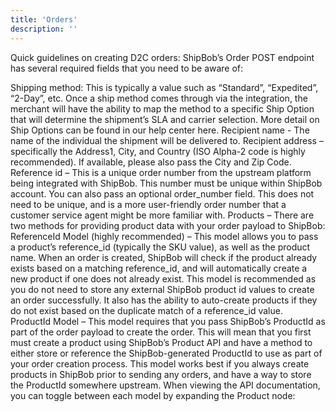 ```yaml
---
title: 'Orders'
description: ''
---
```


Quick guidelines on creating D2C orders:
ShipBob’s Order POST endpoint has several required fields that you need to be aware of:

Shipping method: This is typically a value such as “Standard”, “Expedited”, “2-Day”, etc. Once a ship method comes through via the integration, the merchant will have the ability to map the method to a specific Ship Option that will determine the shipment’s SLA and carrier selection. More detail on Ship Options can be found in our help center here.
Recipient name - The name of the individual the shipment will be delivered to.
Recipient address – specifically the Address1, City, and Country (ISO Alpha-2 code is highly recommended).
If available, please also pass the City and Zip Code.
Reference id – This is a unique order number from the upstream platform being integrated with ShipBob. This number must be unique within ShipBob account.
You can also pass an optional order_number field. This does not need to be unique, and is a more user-friendly order number that a customer service agent might be more familiar with.
Products – There are two methods for providing product data with your order payload to ShipBob:
ReferenceId Model (highly recommended) – This model allows you to pass a product’s reference_id (typically the SKU value), as well as the product name. When an order is created, ShipBob will check if the product already exists based on a matching reference_id, and will automatically create a new product if one does not already exist.
This model is recommended as you do not need to store any external ShipBob product id values to create an order successfully. It also has the ability to auto-create products if they do not exist based on the duplicate match of a reference_id value.
ProductId Model – This model requires that you pass ShipBob’s ProductId as part of the order payload to create the order. This will mean that you first must create a product using ShipBob’s Product API and have a method to either store or reference the ShipBob-generated ProductId to use as part of your order creation process.
This model works best if you always create products in ShipBob prior to sending any orders, and have a way to store the ProductId somewhere upstream.
When viewing the API documentation, you can toggle between each model by expanding the Product node:
